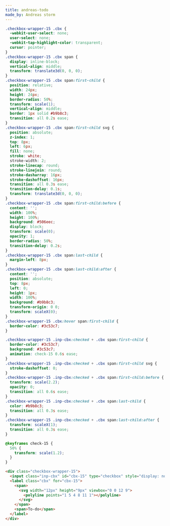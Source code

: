```yaml
---
title: andreas-todo
made_by: Andreas storm
---
```


```css
.checkbox-wrapper-15 .cbx {
  -webkit-user-select: none;
  user-select: none;
  -webkit-tap-highlight-color: transparent;
  cursor: pointer;
}
.checkbox-wrapper-15 .cbx span {
  display: inline-block;
  vertical-align: middle;
  transform: translate3d(0, 0, 0);
}
.checkbox-wrapper-15 .cbx span:first-child {
  position: relative;
  width: 24px;
  height: 24px;
  border-radius: 50%;
  transform: scale(1);
  vertical-align: middle;
  border: 1px solid #b9b8c3;
  transition: all 0.2s ease;
}
.checkbox-wrapper-15 .cbx span:first-child svg {
  position: absolute;
  z-index: 1;
  top: 8px;
  left: 6px;
  fill: none;
  stroke: white;
  stroke-width: 2;
  stroke-linecap: round;
  stroke-linejoin: round;
  stroke-dasharray: 16px;
  stroke-dashoffset: 16px;
  transition: all 0.3s ease;
  transition-delay: 0.1s;
  transform: translate3d(0, 0, 0);
}
.checkbox-wrapper-15 .cbx span:first-child:before {
  content: '';
  width: 100%;
  height: 100%;
  background: #506eec;
  display: block;
  transform: scale(0);
  opacity: 1;
  border-radius: 50%;
  transition-delay: 0.2s;
}
.checkbox-wrapper-15 .cbx span:last-child {
  margin-left: 8px;
}
.checkbox-wrapper-15 .cbx span:last-child:after {
  content: '';
  position: absolute;
  top: 8px;
  left: 0;
  height: 1px;
  width: 100%;
  background: #b9b8c3;
  transform-origin: 0 0;
  transform: scaleX(0);
}
.checkbox-wrapper-15 .cbx:hover span:first-child {
  border-color: #3c53c7;
}

.checkbox-wrapper-15 .inp-cbx:checked + .cbx span:first-child {
  border-color: #3c53c7;
  background: #3c53c7;
  animation: check-15 0.6s ease;
}
.checkbox-wrapper-15 .inp-cbx:checked + .cbx span:first-child svg {
  stroke-dashoffset: 0;
}
.checkbox-wrapper-15 .inp-cbx:checked + .cbx span:first-child:before {
  transform: scale(2.2);
  opacity: 0;
  transition: all 0.6s ease;
}
.checkbox-wrapper-15 .inp-cbx:checked + .cbx span:last-child {
  color: #b9b8c3;
  transition: all 0.3s ease;
}
.checkbox-wrapper-15 .inp-cbx:checked + .cbx span:last-child:after {
  transform: scaleX(1);
  transition: all 0.3s ease;
}

@keyframes check-15 {
  50% {
    transform: scale(1.2);
  }
}
```

```html
<div class="checkbox-wrapper-15">
  <input class="inp-cbx" id="cbx-15" type="checkbox" style="display: none;" />
  <label class="cbx" for="cbx-15">
    <span>
      <svg width="12px" height="9px" viewbox="0 0 12 9">
        <polyline points="1 5 4 8 11 1"></polyline>
      </svg>
    </span>
    <span>To-do</span>
  </label>
</div>
```
